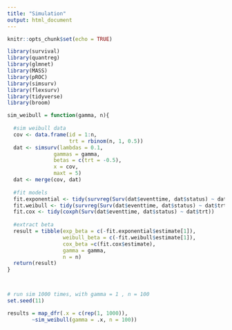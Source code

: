 ```yaml
---
title: "Simulation"
output: html_document
---
```


```r
knitr::opts_chunk$set(echo = TRUE)

library(survival)
library(quantreg)
library(glmnet)
library(MASS)
library(pROC)
library(simsurv)
library(flexsurv)
library(tidyverse)
library(broom)
```

```r

sim_weibull = function(gamma, n){
  
  #sim weibull data
  cov <- data.frame(id = 1:n,
                    trt = rbinom(n, 1, 0.5))
  dat <- simsurv(lambdas = 0.1, 
               gammas = gamma, 
               betas = c(trt = -0.5), 
               x = cov, 
               maxt = 5)
  dat <- merge(cov, dat)
  
  #fit models
  fit.exponential <- tidy(survreg(Surv(dat$eventtime, dat$status) ~ dat$trt, dist = "exponential"))
  fit.weibull <- tidy(survreg(Surv(dat$eventtime, dat$status) ~ dat$trt, dist = "weibull"))
  fit.cox <- tidy(coxph(Surv(dat$eventtime, dat$status) ~ dat$trt))
  
  #extract beta
  result = tibble(exp_beta = c(-fit.exponential$estimate[1]), 
                  weibull_beta = c(-fit.weibull$estimate[1]),
                  cox_beta =c(fit.cox$estimate), 
                  gamma = gamma, 
                  n = n)
  return(result)
}



# run sim 1000 times, with gamma = 1 , n = 100
set.seed(11)

results = map_dfr(.x = c(rep(1, 1000)), 
        ~sim_weibull(gamma = .x, n = 100))
```


